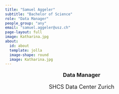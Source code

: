 ```yaml
---
title: "Samuel Aggeler"
subtitle: "Bachelor of Science"
role: "Data Manager"
people_group: "any"
email: "samuel.aggeler@usz.ch"
page-layout: full
image: Katharina.jpg 
about: 
  id: about
  template: jolla
  image-shape: round
  image: Katharina.jpg
---
```


<div style="text-align: center;">
  <p style="font-size: 18px; font-weight: bold;">Data Manager</p>
  <p style="font-size: 18px;">SHCS Data Center Zurich</p>
</div>



